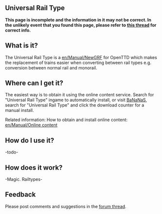 == Universal Rail Type ==

'''This page is incomplete and the information in it may not be correct. In the unlikely event that you found this page, please refer to [http://www.tt-forums.net/viewtopic.php?f=26&t=47689 this thread] for correct info.'''

== What is it? ==

The Universal Rail Type is a [[en/Manual/NewGRF]] for OpenTTD which makes the replacement of trains easier when converting between rail types e.g. conversion between normal rail and monorail. 

== Where can I get it? ==

The easiest way is to obtain it using the online content service. Search for "Universal Rail Type" ingame to automatically install, or visit [http://bananas.openttd.org/en/newgrf BaNaNaS], search for "Universal Rail Type" and click the download counter for a manual install.

Related information: How to obtain and install online content: [[en/Manual/Online content]]

== How do I use it? ==

-todo-

== How does it work? ==

-Magic. Railtypes-

== Feedback ==

Please post comments and suggestions in the [http://www.tt-forums.net/viewtopic.php?f=26&t=47689 forum thread].